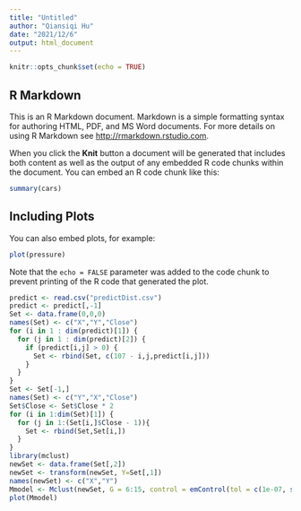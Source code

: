 ```yaml
---
title: "Untitled"
author: "Qiansiqi Hu"
date: "2021/12/6"
output: html_document
---
```


```r
knitr::opts_chunk$set(echo = TRUE)
```

## R Markdown

This is an R Markdown document. Markdown is a simple formatting syntax for authoring HTML, PDF, and MS Word documents. For more details on using R Markdown see <http://rmarkdown.rstudio.com>.

When you click the **Knit** button a document will be generated that includes both content as well as the output of any embedded R code chunks within the document. You can embed an R code chunk like this:

```r
summary(cars)
```

## Including Plots

You can also embed plots, for example:

```r
plot(pressure)
```

Note that the `echo = FALSE` parameter was added to the code chunk to prevent printing of the R code that generated the plot.

```r
predict <- read.csv("predictDist.csv")
predict <- predict[,-1]
Set <- data.frame(0,0,0)
names(Set) <- c("X","Y","Close")
for (i in 1 : dim(predict)[1]) {
  for (j in 1 : dim(predict)[2]) {
    if (predict[i,j] > 0) {
      Set <- rbind(Set, c(107 - i,j,predict[i,j]))
    }
  }
}
Set <- Set[-1,]
names(Set) <- c("Y","X","Close")
Set$Close <- Set$Close * 2
for (i in 1:dim(Set)[1]) {
  for (j in 1:(Set[i,]$Close - 1)){
    Set <- rbind(Set,Set[i,])
  }
}
library(mclust)
newSet <- data.frame(Set[,2])
newSet <- transform(newSet, Y=Set[,1])
names(newSet) <- c("X","Y")
Mmodel <- Mclust(newSet, G = 6:15, control = emControl(tol = c(1e-07, sqrt(.Machine$double.eps))))
plot(Mmodel)
```
